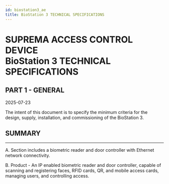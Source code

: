 ```yaml
---
id: biostation3_ae
title: BioStation 3 TECHNICAL SPECIFICATIONS
---
```


# SUPREMA ACCESS CONTROL DEVICE<br/>BioStation 3 TECHNICAL SPECIFICATIONS

## PART 1 - GENERAL

2025-07-23

The intent of this document is to specify the minimum criteria for the design, supply, installation, and commissioning of the BioStation 3.

## SUMMARY

---

A. Section includes a biometric reader and door controller with Ethernet network connectivity.

B. Product - An IP enabled biometric reader and door controller, capable of scanning and registering faces, RFID cards, QR, and mobile access cards, managing users, and controlling access.